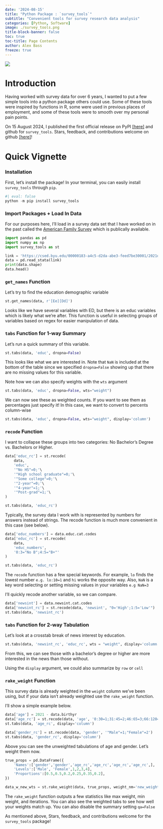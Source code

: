 ```yaml
---
date: '2024-08-15'
title: "Python Package : `survey_tools`"
subtitle: "Convenient tools for survey research data analysis"
categories: [Python, Software]
image: ./survey_tools.png
title-block-banner: false
toc: true
toc-title: Page Contents
author: Alex Bass
freeze: true
---
```


![](./survey_tools.png){fig-align="center"}

# Introduction

Having worked with survey data for over 6 years, I wanted to put a few simple tools into a python package others could use. Some of these tools were inspired by functions in R, some were used in previous places of employment, and some of these tools were to smooth over my personal pain points.

On 15 August 2024, I published the first official release on PyPI [[here]](https://pypi.org/project/survey-tools/) and github for `survey_tools`. Stars, feedback, and contributions welcome on github [[here]](https://github.com/acbass49/survey_tools)!

# Quick Vignette

### Installation

First, let's install the package! In your terminal, you can easily install `survey_tools` through `pip`.

```python
#| eval: false
python -m pip install survey_tools
```

### Import Packages + Load In Data

For our purposes here, I'll load in a survey data set that I have worked on in the past called the [American Family Survey](https://csed.byu.edu/american-family-survey) which is publically available.

```python
import pandas as pd
import numpy as np
import survey_tools as st

link = 'https://csed.byu.edu/00000183-a4c5-d2da-abe3-feed7be30001/2021data'
data = pd.read_stata(link)
print(data.shape)
data.head()
```

### `get_names` Function

Let's try to find the education demographic variable

```python
st.get_names(data, r'[Ee][Dd]')
```

Looks like we have several variables with ED, but there is an educ variables which is likely what we're after. This function is useful in selecting groups of variables based on regex for easier manipulation of data.

### `tabs` Function for 1-way Summary

Let's run a quick summary of this variable.

```python
st.tabs(data, 'educ', dropna=False)
```

This looks like what we are interested in. Note that `NaN` is included at the bottom of the table since we specified `dropna=False` showing up that there are no missing values for this variable.

Note how we can also specify weights with the `wts` argument
```python
st.tabs(data, 'educ', dropna=False, wts="weight")
```

We can now see these as weighted counts. If you want to see them as percentages just specify it! In this case, we want to convert to percents column-wise

```python
st.tabs(data, 'educ', dropna=False, wts="weight", display='column')
```

### `recode` Function

I want to collapse these groups into two categories: No Bachelor's Degree vs. Bachelors or Higher.

```python
data['educ_rc'] = st.recode(
    data, 
    'educ',
    '"No HS"=0;'\
    '"High school graduate"=0;'\
    '"Some college"=0;'\
    '"2-year"=0;'\
    '"4-year"=1;'\
    '"Post-grad"=1;'\
)

st.tabs(data, 'educ_rc')
```

Typically, the survey data I work with is represented by numbers for answers instead of strings. The recode function is much more convenient in this case (see below).

```python
data['educ_numbers'] = data.educ.cat.codes
data['educ_rc'] = st.recode(
    data, 
    'educ_numbers',
    '0:3="No B";4:5="B+"'
)

st.tabs(data, 'educ_rc')
```

:::{.callout-tip}
The `recode` function has a few special keywords. For example, `lo` finds the lowest number `e.g. lo:10=1` and `hi` works the opposite way. Also, `NaN` is a key word selecting or setting missing values in your variables `e.g NaN=3`
:::

I'll quickly recode another variable, so we can compare.
```python
data['newsint'] = data.newsint.cat.codes
data['newsint_rc'] = st.recode(data, 'newsint', "0='High';1:5='Low'")
st.tabs(data, 'newsint_rc')
```

### `tabs` Function for 2-way Tabulation

Let's look at a crosstab break of news interest by education.

```python
st.tabs(data, 'newsint_rc', 'educ_rc', wts = "weight", display='column')
```

From this, we can see those with a bachelor's degree or higher are more interested in the news than those without.

:::{.callout-tip}
Using the `display` argument, we could also summarize by `row` or `cell`
:::

### `rake_weight` Function

This survey data is already weighted in the `weight` column we've been using, but if your data isn't already weighted use the `rake_weight` function.

I'll show a simple example below.

```python
data['age'] = 2021 - data.birthyr
data['age_rc'] = st.recode(data, 'age', '0:30=1;31:45=2;46:65=3;66:120=4')
st.tabs(data, 'age_rc', display='column')
```

```python
data['gender_rc'] = st.recode(data, 'gender', '"Male"=1;"Female"=2')
st.tabs(data, 'gender_rc', display='column')
```

Above you can see the unweighted tabulations of age and gender. Let's weight them now.

```python
true_props = pd.DataFrame({
    'Names':['gender','gender','age_rc','age_rc','age_rc','age_rc',],
    'Levels':['Male', 'Female',1,2,3,4],
    'Proportions':[0.5,0.5,0.2,0.25,0.35,0.2],
})

data_w_new_wts = st.rake_weight(data, true_props, weight_nm='new_weight')
```

The `rake_weight` function outputs a few statistics like max weight, min weight, and iterations. You can also see the weighted tabs to see how well your weights match up. You can also disable the summary setting `qa=False`

As mentioned above, Stars, feedback, and contributions welcome for the `survey_tools` package!
